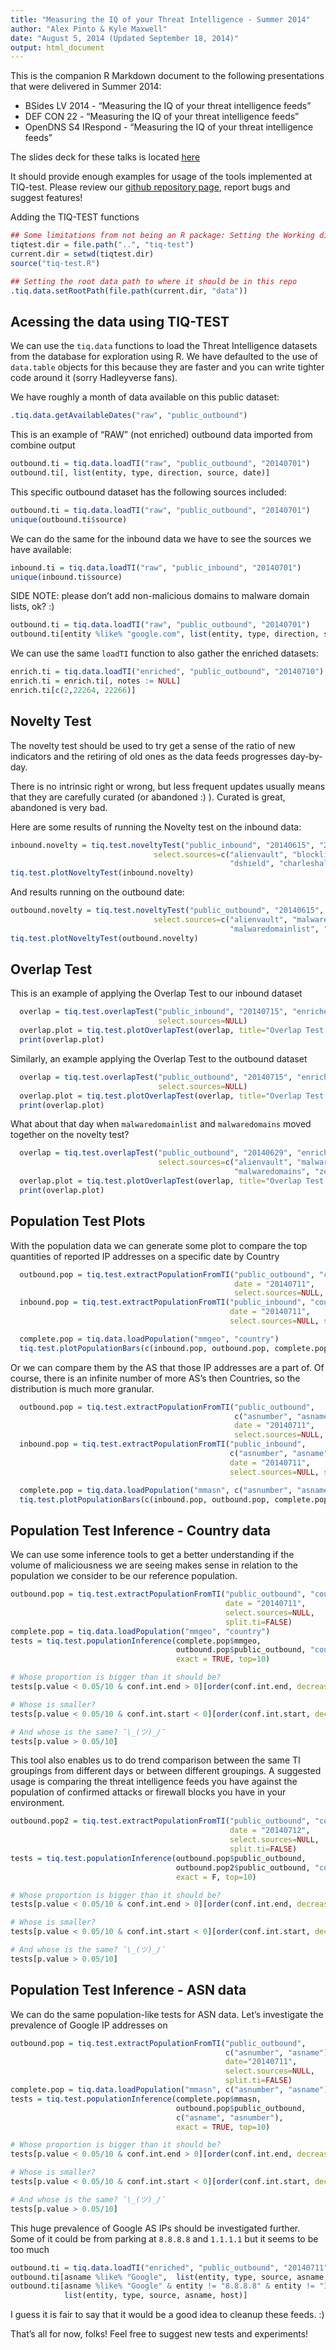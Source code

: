 ```yaml
---
title: "Measuring the IQ of your Threat Intelligence - Summer 2014"
author: "Alex Pinto & Kyle Maxwell"
date: "August 5, 2014 (Updated September 18, 2014)"
output: html_document
---
```


This is the companion R Markdown document to the following presentations that
were delivered in Summer 2014:

* BSides LV 2014 - "Measuring the IQ of your threat intelligence feeds"
* DEF CON 22 - "Measuring the IQ of your threat intelligence feeds"
* OpenDNS S4 IRespond - "Measuring the IQ of your threat intelligence feeds"

The slides deck for these talks is located [here](http://bitly.com/tiqtest)

It should provide enough examples for usage of the tools implemented at TIQ-test.
Please review our [github repository page](https://github.com/mlsecproject/tiq-test),
report bugs and suggest features!

Adding the TIQ-TEST functions
```r
## Some limitations from not being an R package: Setting the Working directory
tiqtest.dir = file.path("..", "tiq-test")
current.dir = setwd(tiqtest.dir)
source("tiq-test.R")

## Setting the root data path to where it should be in this repo
.tiq.data.setRootPath(file.path(current.dir, "data"))
```

## Acessing the data using TIQ-TEST

We can use the `tiq.data` functions to load the Threat Intelligence datasets from
the database for exploration using R. We have defaulted to the use of `data.table`
objects for this because they are faster and you can write tighter code around it
(sorry Hadleyverse fans).

We have roughly a month of data available on this public dataset:
```r
.tiq.data.getAvailableDates("raw", "public_outbound")
```

This is an example of "RAW" (not enriched) outbound data imported from combine output
```r
outbound.ti = tiq.data.loadTI("raw", "public_outbound", "20140701")
outbound.ti[, list(entity, type, direction, source, date)]
```

This specific outbound dataset has the following sources included:

```r
outbound.ti = tiq.data.loadTI("raw", "public_outbound", "20140701")
unique(outbound.ti$source)
```

We can do the same for the inbound data we have to see the sources we have available:
```r
inbound.ti = tiq.data.loadTI("raw", "public_inbound", "20140701")
unique(inbound.ti$source)
```

SIDE NOTE: please don't add non-malicious domains to malware domain lists, ok? :)

```r
outbound.ti = tiq.data.loadTI("raw", "public_outbound", "20140701")
outbound.ti[entity %like% "google.com", list(entity, type, direction, source, date)] 
```

We can use the same `loadTI` function to also gather the enriched datasets:
```r
enrich.ti = tiq.data.loadTI("enriched", "public_outbound", "20140710")
enrich.ti = enrich.ti[, notes := NULL]
enrich.ti[c(2,22264, 22266)]
```

## Novelty Test

The novelty test should be used to try get a sense of the ratio of new indicators
and the retiring of old ones as the data feeds progresses day-by-day.

There is no intrinsic right or wrong, but less frequent updates usually means 
that they are carefully curated (or abandoned :) ). Curated is great, abandoned
is very bad.

Here are some results of running the Novelty test on the inbound data:

```r
inbound.novelty = tiq.test.noveltyTest("public_inbound", "20140615", "20140715", 
                                select.sources=c("alienvault", "blocklistde", 
                                                 "dshield", "charleshaley"))
tiq.test.plotNoveltyTest(inbound.novelty)
```

And results running on the outbound date:

```r
outbound.novelty = tiq.test.noveltyTest("public_outbound", "20140615", "20140715", 
                                select.sources=c("alienvault", "malwaregroup", 
                                                 "malwaredomainlist", "malwaredomains"))
tiq.test.plotNoveltyTest(outbound.novelty)
```

## Overlap Test

This is an example of applying the Overlap Test to our inbound dataset
```r
  overlap = tiq.test.overlapTest("public_inbound", "20140715", "enriched", 
                                 select.sources=NULL)
  overlap.plot = tiq.test.plotOverlapTest(overlap, title="Overlap Test - Inbound Data - 20140715")
  print(overlap.plot)
```

Similarly, an example applying the Overlap Test to the outbound dataset
```r
  overlap = tiq.test.overlapTest("public_outbound", "20140715", "enriched", 
                                 select.sources=NULL)
  overlap.plot = tiq.test.plotOverlapTest(overlap, title="Overlap Test - Outbound Data - 20140715")
  print(overlap.plot)
```

What about that day when `malwaredomainlist` and `malwaredomains` moved together on the novelty test?
```r
  overlap = tiq.test.overlapTest("public_outbound", "20140629", "enriched", 
                                 select.sources=c("alienvault", "malwaredomainlist",
                                                  "malwaredomains", "zeus"))
  overlap.plot = tiq.test.plotOverlapTest(overlap, title="Overlap Test - Outbound Data Sources - 20140629")
  print(overlap.plot)
```

## Population Test Plots

With the population data we can generate some plot to compare the top quantities
of reported IP addresses on a specific date by Country

```r
  outbound.pop = tiq.test.extractPopulationFromTI("public_outbound", "country", 
                                                  date = "20140711",
                                                  select.sources=NULL, split.ti=F)
  inbound.pop = tiq.test.extractPopulationFromTI("public_inbound", "country", 
                                                 date = "20140711",
                                                 select.sources=NULL, split.ti=F)

  complete.pop = tiq.data.loadPopulation("mmgeo", "country")
  tiq.test.plotPopulationBars(c(inbound.pop, outbound.pop, complete.pop), "country")
```

Or we can compare them by the AS that those IP addresses are a part of. Of course,
there is an infinite number of more AS's then Countries, so the distribution is much more
granular.

```r

  outbound.pop = tiq.test.extractPopulationFromTI("public_outbound", 
                                                  c("asnumber", "asname"), 
                                                  date = "20140711",
                                                  select.sources=NULL, split.ti=F)
  inbound.pop = tiq.test.extractPopulationFromTI("public_inbound", 
                                                 c("asnumber", "asname"), 
                                                 date = "20140711",
                                                 select.sources=NULL, split.ti=F)

  complete.pop = tiq.data.loadPopulation("mmasn", c("asnumber", "asname"))
  tiq.test.plotPopulationBars(c(inbound.pop, outbound.pop, complete.pop), "asname")
```

## Population Test Inference - Country data

We can use some inference tools to get a better understanding if the volume of
maliciousness we are seeing makes sense in relation to the population we consider
to be our reference population.

```r
outbound.pop = tiq.test.extractPopulationFromTI("public_outbound", "country", 
                                                date = "20140711",
                                                select.sources=NULL,
                                                split.ti=FALSE)
complete.pop = tiq.data.loadPopulation("mmgeo", "country")
tests = tiq.test.populationInference(complete.pop$mmgeo, 
                                     outbound.pop$public_outbound, "country",
                                     exact = TRUE, top=10)

# Whose proportion is bigger than it should be?
tests[p.value < 0.05/10 & conf.int.end > 0][order(conf.int.end, decreasing=T)]

# Whose is smaller?
tests[p.value < 0.05/10 & conf.int.start < 0][order(conf.int.start, decreasing=F)]

# And whose is the same? ¯\_(ツ)_/¯
tests[p.value > 0.05/10]
```

This tool also enables us to do trend comparison between the same TI groupings 
from different days or between different groupings. A suggested usage is comparing
the threat intelligence feeds you have against the population of confirmed attacks
or firewall blocks you have in your environment.

```r
outbound.pop2 = tiq.test.extractPopulationFromTI("public_outbound", "country", 
                                                 date = "20140712",
                                                 select.sources=NULL,
                                                 split.ti=FALSE)
tests = tiq.test.populationInference(outbound.pop$public_outbound, 
                                     outbound.pop2$public_outbound, "country",
                                     exact = F, top=10)

# Whose proportion is bigger than it should be?
tests[p.value < 0.05/10 & conf.int.end > 0][order(conf.int.end, decreasing=T)]

# Whose is smaller?
tests[p.value < 0.05/10 & conf.int.start < 0][order(conf.int.start, decreasing=F)]

# And whose is the same? ¯\_(ツ)_/¯
tests[p.value > 0.05/10]
```

## Population Test Inference - ASN data

We can do the same population-like tests for ASN data. Let's investigate the
prevalence of Google IP addresses on 

```r
outbound.pop = tiq.test.extractPopulationFromTI("public_outbound", 
                                                c("asnumber", "asname"), 
                                                date="20140711",
                                                select.sources=NULL,
                                                split.ti=FALSE)
complete.pop = tiq.data.loadPopulation("mmasn", c("asnumber", "asname"))
tests = tiq.test.populationInference(complete.pop$mmasn,
                                     outbound.pop$public_outbound, 
                                     c("asname", "asnumber"),
                                     exact = TRUE, top=10)

# Whose proportion is bigger than it should be?
tests[p.value < 0.05/10 & conf.int.end > 0][order(conf.int.end, decreasing=T)]

# Whose is smaller?
tests[p.value < 0.05/10 & conf.int.start < 0][order(conf.int.start, decreasing=F)]

# And whose is the same? ¯\_(ツ)_/¯
tests[p.value > 0.05/10]
```

This huge prevalence of Google AS IPs should be investigated further. Some of it
could be from parking at `8.8.8.8` and `1.1.1.1` but it seems to be too much

```r
outbound.ti = tiq.data.loadTI("enriched", "public_outbound", "20140711")
outbound.ti[asname %like% "Google",  list(entity, type, source, asname, host)]
outbound.ti[asname %like% "Google" & entity != "8.8.8.8" & entity != "1.1.1.1",
            list(entity, type, source, asname, host)]
```

I guess it is fair to say that it would be a good idea to cleanup these feeds. :)

That's all for now, folks! Feel free to suggest new tests and experiments!
